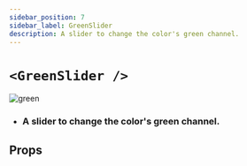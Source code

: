 ```yaml
---
sidebar_position: 7
sidebar_label: GreenSlider
description: A slider to change the color's green channel.
---
```


# `<GreenSlider />`

![green](../../../images/green.png)

- ### A slider to change the color's green channel.

## Props


<SliderProps />
